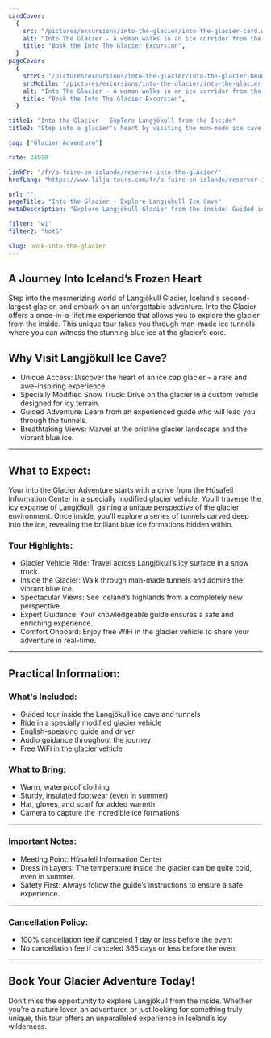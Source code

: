 ```yaml
---
cardCover:
  {
    src: "/pictures/excursions/into-the-glacier/into-the-glacier-card.webp",
    alt: "Into The Glacier - A woman walks in an ice corridor from the Langjökull Glacier",
    title: "Book the Into The Glacier Excursion",
  }
pageCover:
  {
    srcPC: "/pictures/excursions/into-the-glacier/into-the-glacier-header-pc.webp",
    srcMobile: "/pictures/excursions/into-the-glacier/into-the-glacier-header-mobile.webp",
    alt: "Into The Glacier - A woman walks in an ice corridor from the Langjökull Glacier",
    title: "Book the Into The Glacier Excursion",
  }

title1: "Into the Glacier - Explore Langjökull from the Inside"
title2: "Step into a glacier's heart by visiting the man-made ice cave in Langjökull Glacier."

tag: ["Glacier Adventure"]

rate: 24990

linkFr: "/fr/a-faire-en-islande/reserver-into-the-glacier/"
hrefLang: "https://www.lilja-tours.com/fr/a-faire-en-islande/reserver-into-the-glacier/"

url: ""
pageTitle: "Into the Glacier - Explore Langjökull Ice Cave"
metaDescription: "Explore Langjökull Glacier from the inside! Guided ice cave tour with glacier vehicle ride. Book your unique Icelandic adventure today."

filter: "wi"
filter2: "hotS"

slug: book-into-the-glacier
---
```


## A Journey Into Iceland’s Frozen Heart

Step into the mesmerizing world of Langjökull Glacier, Iceland's second-largest glacier, and embark on an unforgettable adventure. Into the Glacier offers a once-in-a-lifetime experience that allows you to explore the glacier from the inside. This unique tour takes you through man-made ice tunnels where you can witness the stunning blue ice at the glacier’s core.

## Why Visit Langjökull Ice Cave?

- Unique Access: Discover the heart of an ice cap glacier – a rare and awe-inspiring experience.
- Specially Modified Snow Truck: Drive on the glacier in a custom vehicle designed for icy terrain.
- Guided Adventure: Learn from an experienced guide who will lead you through the tunnels.
- Breathtaking Views: Marvel at the pristine glacier landscape and the vibrant blue ice.

---

## What to Expect:

Your Into the Glacier Adventure starts with a drive from the Húsafell Information Center in a specially modified glacier vehicle. You’ll traverse the icy expanse of Langjökull, gaining a unique perspective of the glacier environment. Once inside, you’ll explore a series of tunnels carved deep into the ice, revealing the brilliant blue ice formations hidden within.

### Tour Highlights:

- Glacier Vehicle Ride: Travel across Langjökull’s icy surface in a snow truck.
- Inside the Glacier: Walk through man-made tunnels and admire the vibrant blue ice.
- Spectacular Views: See Iceland’s highlands from a completely new perspective.
- Expert Guidance: Your knowledgeable guide ensures a safe and enriching experience.
- Comfort Onboard: Enjoy free WiFi in the glacier vehicle to share your adventure in real-time.

---

## Practical Information:

### What's Included:

- Guided tour inside the Langjökull ice cave and tunnels
- Ride in a specially modified glacier vehicle
- English-speaking guide and driver
- Audio guidance throughout the journey
- Free WiFi in the glacier vehicle

### What to Bring:

- Warm, waterproof clothing
- Sturdy, insulated footwear (even in summer)
- Hat, gloves, and scarf for added warmth
- Camera to capture the incredible ice formations

---

### Important Notes:

- Meeting Point: Húsafell Information Center
- Dress in Layers: The temperature inside the glacier can be quite cold, even in summer.
- Safety First: Always follow the guide’s instructions to ensure a safe experience.

---

### Cancellation Policy:

- 100% cancellation fee if canceled 1 day or less before the event
- No cancellation fee if canceled 365 days or less before the event

---

## Book Your Glacier Adventure Today!

Don’t miss the opportunity to explore Langjökull from the inside. Whether you’re a nature lover, an adventurer, or just looking for something truly unique, this tour offers an unparalleled experience in Iceland’s icy wilderness.

<script
  type="text/javascript"
  src="https://widgets.bokun.io/assets/javascripts/apps/build/BokunWidgetsLoader.js?bookingChannelUUID=97236c68-b945-4a96-8587-660bdc4c45fd"
  async
></script>

<div
  class="bokunWidget"
  data-src="https://widgets.bokun.io/online-sales/97236c68-b945-4a96-8587-660bdc4c45fd/experience-calendar/303328"
></div>
